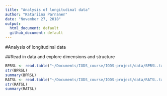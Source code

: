 ```yaml
---
title: "Analysis of longitudinal data"
author: "Katariina Parnanen"
date: "November 27, 2018"
output:
  html_document: default
  github_document: default
---
```


#Analysis of longitudinal data

##Read in data and explore dimensions and structure
```r
BPRSL <- read.table("~/Documents/IODS_course/IODS-project/data/BPRSL.txt",  sep="\t", header=TRUE)
str(BPRSL)
summary(BPRSL)
RATSL <- read.table("~/Documents/IODS_course/IODS-project/data/RATSL.txt",  sep="\t", header=TRUE)
str(RATSL)
summary(RATSL)
```

